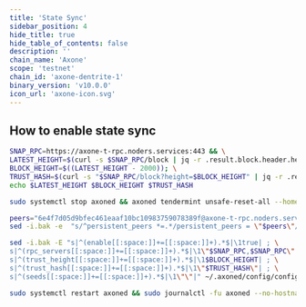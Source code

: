 ```yaml
---
title: 'State Sync'
sidebar_position: 4
hide_title: true
hide_table_of_contents: false
description: ''
chain_name: 'Axone'
scope: 'testnet'
chain_id: 'axone-dentrite-1'
binary_version: 'v10.0.0'
icon_url: 'axone-icon.svg'
---
```



<PageTitle
  iconUrl="img/axone-icon.svg"
  title="Axone State Sync"
  chainId="axone-dentrite-1"
  version="v10.0.0"
/>

## How to enable state sync

```bash
SNAP_RPC=https://axone-t-rpc.noders.services:443 && \
LATEST_HEIGHT=$(curl -s $SNAP_RPC/block | jq -r .result.block.header.height); \
BLOCK_HEIGHT=$((LATEST_HEIGHT - 2000)); \
TRUST_HASH=$(curl -s "$SNAP_RPC/block?height=$BLOCK_HEIGHT" | jq -r .result.block_id.hash) && \
echo $LATEST_HEIGHT $BLOCK_HEIGHT $TRUST_HASH
```

```bash
sudo systemctl stop axoned && axoned tendermint unsafe-reset-all --home ~/.axoned --keep-addr-book
```

```bash
peers="6e4f7d05d9bfec461eaaf10bc10983759078389f@axone-t-rpc.noders.services:20056"
sed -i.bak -e  "s/^persistent_peers *=.*/persistent_peers = \"$peers\"/" ~/.axoned/config/config.toml
```

```bash
sed -i.bak -E "s|^(enable[[:space:]]+=[[:space:]]+).*$|\1true| ; \
s|^(rpc_servers[[:space:]]+=[[:space:]]+).*$|\1\"$SNAP_RPC,$SNAP_RPC\"| ; \
s|^(trust_height[[:space:]]+=[[:space:]]+).*$|\1$BLOCK_HEIGHT| ; \
s|^(trust_hash[[:space:]]+=[[:space:]]+).*$|\1\"$TRUST_HASH\"| ; \
s|^(seeds[[:space:]]+=[[:space:]]+).*$|\1\"\"|" ~/.axoned/config/config.toml
```

```bash
sudo systemctl restart axoned && sudo journalctl -fu axoned --no-hostname -o cat
```

